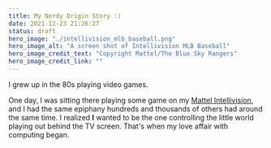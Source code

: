 ```yaml
---
title: My Nerdy Origin Story :)
date: 2021-12-23 21:26:27
status: draft
hero_image: "./intellivision_mlb_baseball.png"
hero_image_alt: "A screen shot of Intellivision MLB Baseball"
hero_image_credit_text: "Copyright Mattel/The Blue Sky Rangers"
hero_image_credit_link: ""
---
```



I grew up in the 80s playing video games.

One day, I was sitting there playing some game on my [Mattel Intellivision](https://en.wikipedia.org/wiki/Intellivision),
and I had the same epiphany hundreds and thousands of others had around the same time.
I realized **I** wanted to be the one controlling the little world playing out behind the TV screen.
That's when my love affair with computing began.

